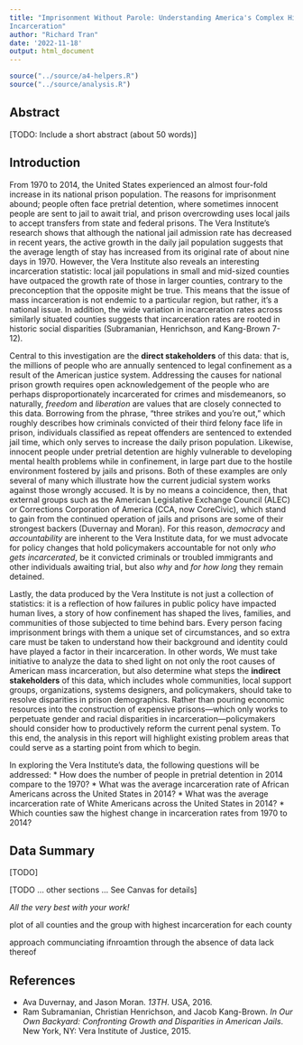 ```yaml
---
title: "Imprisonment Without Parole: Understanding America's Complex History of 
Incarceration"
author: "Richard Tran"
date: '2022-11-18'
output: html_document
---
```


```r
source("../source/a4-helpers.R")
source("../source/analysis.R")
```

## Abstract 
[TODO: Include a short abstract (about 50 words)]

## Introduction 
From 1970 to 2014, the United States experienced an almost four-fold increase in
its national prison population. The reasons for imprisonment abound; people
often face pretrial detention, where sometimes innocent people are sent to jail
to await trial, and prison overcrowding uses local jails to accept transfers
from state and federal prisons. The Vera Institute's research shows that
although the national jail admission rate has decreased in recent years, the
active growth in the daily jail population suggests that the average length of
stay has increased from its original rate of about nine days in 1970. However,
the Vera Institute also reveals an interesting incarceration statistic: local
jail populations in small and mid-sized counties have outpaced the growth rate
of those in larger counties, contrary to the preconception that the opposite
might be true. This means that the issue of mass incarceration is not
endemic to a particular region, but rather, it's a national issue. In addition,
the wide variation in incarceration rates across similarly situated counties
suggests that incarceration rates are rooted in historic social disparities
(Subramanian, Henrichson, and Kang-Brown 7-12).

Central to this investigation are the **direct stakeholders** of this data:
that is, the millions of people who are annually sentenced to legal confinement
as a result of the American justice system. Addressing the causes for national
prison growth requires open acknowledgement of the people who are perhaps
disproportionately incarcerated for crimes and misdemeanors, so naturally,
_freedom_ and _liberation_ are values that are closely connected to this data.
Borrowing from the phrase, "three strikes and you're out," which roughly
describes how criminals convicted of their third felony face life in prison,
individuals classified as repeat offenders are sentenced to extended jail time,
which only serves to increase the daily prison population. Likewise, innocent
people under pretrial detention are highly vulnerable to developing mental
health problems while in confinement, in large part due to the hostile
environment fostered by jails and prisons. Both of these examples are only
several of many which illustrate how the current judicial system works against
those wrongly accused. It is by no means a coincidence, then, that external
groups such as the American Legislative Exchange Council (ALEC) or Corrections
Corporation of America (CCA, now CoreCivic), which stand to gain from the
continued operation of jails and prisons are some of their strongest backers
(Duvernay and Moran). For this reason, _democracy_ and _accountability_ are
inherent to the Vera Institute data, for we must advocate for policy changes
that hold policymakers accountable for not only _who gets incarcerated_, be
it convicted criminals or troubled immigrants and other individuals awaiting
trial, but also _why_ and _for how long_ they remain detained.

Lastly, the data produced by the Vera Institute is not just a collection
of statistics: it is a reflection of how failures in public policy have impacted
human lives, a story of how confinement has shaped the lives, families,
and communities of those subjected to time behind bars. Every person facing
imprisonment brings with them a unique set of circumstances, and so extra care
must be taken to understand how their background and identity could have played
a factor in their incarceration. In other words, We must take initiative
to analyze the data to shed light on not only the root causes of American mass
incarceration, but also determine what steps the **indirect stakeholders** of
this data, which includes whole communities, local support groups,
organizations, systems designers, and policymakers, should take to resolve
disparities in prison demographics. Rather than pouring economic resources into
the construction of expensive prisons—which only works to perpetuate gender and
racial disparities in incarceration—policymakers should consider how to
productively reform the current penal system. To this end, the analysis in this
report will highlight existing problem areas that could serve as a starting
point from which to begin.

In exploring the Vera Institute's data, the following questions will be
addressed:
* How does the number of people in pretrial detention in 2014 compare to
the 1970?
* What was the average incarceration rate of African Americans across the United
States in 2014?
* What was the average incarceration rate of White Americans across the United
States in 2014?
* Which counties saw the highest change in incarceration rates from 1970 to
2014?

## Data Summary 
[TODO]

[TODO ... other sections ... See Canvas for details]

_All the very best with your work!_

plot of all counties and the group with highest incarceration for each county

approach
communciating ifnroamtion through the absence of data
lack thereof


## References
* Ava Duvernay, and Jason Moran. _13TH_. USA, 2016.
* Ram Subramanian, Christian Henrichson, and Jacob Kang-Brown.
_In Our Own Backyard: Confronting Growth and Disparities in
American Jails_. New York, NY: Vera Institute of Justice, 2015.